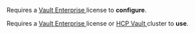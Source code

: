 <EnterpriseAlert product="vault">
  
  Requires a <a href="https://www.hashicorp.com/products/vault/pricing">
    Vault Enterprise
  </a> license to <b>configure</b>.
  
  Requires a <a href="https://www.hashicorp.com/products/vault/pricing">
    Vault Enterprise
  </a> license or <a href="/hcp/docs/vault/tiers-and-features">
    HCP Vault
  </a> cluster to <b>use</b>. 
</EnterpriseAlert>